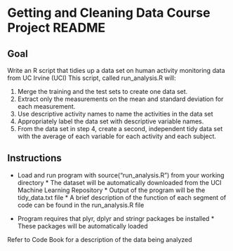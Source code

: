 # Getting and Cleaning Data Course Project README

## Goal

Write an R script that tidies up a data set on human activity monitoring data from UC Irvine (UCI)
This script, called run_analysis.R will:

1. Merge the training and the test sets to create one data set.
2. Extract only the measurements on the mean and standard deviation for each measurement. 
3. Use descriptive activity names to name the activities in the data set
4. Appropriately label the data set with descriptive variable names. 
5. From the data set in step 4, create a second, independent tidy data set with the average of each variable for each activity and each subject.

## Instructions 

* Load and run program with source("run_analysis.R") from your working directory
        * The dataset will be automatically downloaded from the UCI Machine Learning Repository
        * Output of the program will be the tidy_data.txt file 
        * A brief description of the function of each segment of code can be found in the run_analysis.R file

* Program requires that plyr, dplyr and stringr packages be installed
        * These packages will be automatically loaded
        
Refer to Code Book for a description of the data being analyzed
